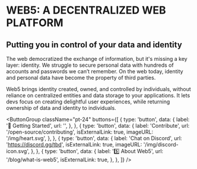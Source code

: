
# WEB5: A DECENTRALIZED WEB PLATFORM

## Putting you in control of your data and identity

The web democratized the exchange of information, but it's missing a key layer: identity. We struggle to secure personal data with hundreds of accounts and passwords we can’t remember. On the web today, identity and personal data have become the property of third parties.

Web5 brings <TooltipWrapper trigger="decentralized identity">identity created, owned, and controlled by individuals, without reliance on centralized entities</TooltipWrapper> and data storage to your applications. It lets devs focus on creating delightful user experiences, while returning ownership of data and identity to individuals.



<ButtonGroup
  className="pt-24"
  buttons={[
    {
      type: 'button',
      data: {
        label: '🚀 Getting Started',
        url: '',
      },
    },
    {
      type: 'button',
      data: {
        label: 'Contribute',
        url: '/open-source/contributing',
        isExternalLink: true,
        imageURL: '/img/heart.svg',
      },
    },
    {
      type: 'button',
      data: {
        label: 'Chat on Discord',
        url: 'https://discord.gg/tbd',
        isExternalLink: true,
        imageURL: '/img/discord-icon.svg',
      },
    },
    {
      type: 'button',
      data: {
        label: '5️⃣ About Web5',
        url: '/blog/what-is-web5',
        isExternalLink: true,
      },
    },
  ]}
/>
